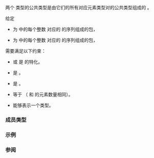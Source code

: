 {{cpp/title|common_type&lt;small&gt;&lt;''tuple-like''&gt;&lt;/small&gt;}}
{{cpp/utility/tuple/navbar}}
{{ddcl|header=tuple|since=c++23|
template&lt; tuple-like TTuple, tuple-like UTuple &gt;
    requires /* 见下文 */
struct common_type&lt;TTuple, UTuple&gt;;
}}

两个 {{rlpi|tuple-like}} 类型的公共类型是由它们的所有对应元素类型对的公共类型组成的 {{lc|std::tuple}}。

给定
* {{tt|TTypes}} 为 {{range|​0​|std::tuple_size_v&lt;TTuple&gt;}} 中的每个整数 {{c|i}} 对应的 {{c/core|std::tuple_element_t&lt;i, TTuple&gt;}} 的序列组成的包，
* {{tt|UTypes}} 为 {{range|​0​|std::tuple_size_v&lt;UTuple&gt;}} 中的每个整数 {{c|i}} 对应的 {{c/core|std::tuple_element_t&lt;i, UTuple&gt;}} 的序列组成的包，
需要满足以下约束：
* {{tt|TTuple}} 或 {{tt|UTuple}} 是 {{lc|std::tuple}} 的特化。
* {{c|std::is_same_v&lt;TTuple, std::decay_t&lt;TTuple&gt;&gt;}} 是 {{c|true}}。
* {{c|std::is_same_v&lt;UTuple, std::decay_t&lt;UTuple&gt;&gt;}} 是 {{c|true}}。
* {{c|std::tuple_size_v&lt;TTuple&gt;}} 等于 {{c|std::tuple_size_v&lt;UTuple&gt;}}（{{tt|TTuple}} 和 {{tt|UTuple}} 的元素数量相同）。
* {{c/core|std::tuple&lt;std::common_type_t&lt;TTypes, UTypes&gt;...&gt;}} 能够表示一个类型。

===成员类型===
{{dsc begin}}
{{dsc hitem|成员类型|定义}}
{{dsc|{{tt|type}}|{{c/core|std::tuple&lt;std::common_type_t&lt;TTypes, UTypes&gt;...&gt;}}}}
{{dsc end}}

===示例===
{{example}}

===参阅===
{{dsc begin}}
{{dsc inc|cpp/types/dsc common_type}}
{{dsc inc|cpp/utility/pair/dsc common_type}}
{{dsc end}}

{{langlinks|de|en|es|fr|it|ja|pt|ru}}